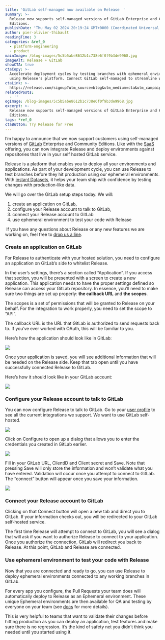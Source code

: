 ```yaml
---
title: 'GitLab self-managed now available on Release  '
summary: >-
  Release now supports self-managed versions of GitLab Enterprise and Community
  Editions.
publishDate: 'Thu May 02 2024 20:19:24 GMT+0000 (Coordinated Universal Time)'
author: pier-olivier-thibault
readingTime: 3
categories: &ref_0
  - platform-engineering
  - product
mainImage: /blog-images/5c5b5abe8612b1c738e6f0f9b3de9968.jpg
imageAlt: Release + GitLab
showCTA: true
ctaCopy: >-
  Accelerate deployment cycles by testing branches with ephemeral environments
  using Release's platform. Connect GitLab self-managed to streamline workflows.
ctaLink: >-
  https://release.com/signup?utm_source=blog&utm_medium=cta&utm_campaign=blog-cta&utm_content=gitlab-self-managed-now-available-on-release
relatedPosts:
  - ''
ogImage: /blog-images/5c5b5abe8612b1c738e6f0f9b3de9968.jpg
excerpt: >-
  Release now supports self-managed versions of GitLab Enterprise and Community
  Editions.
tags: *ref_0
ctaButton: Try Release for Free
---
```


I’m happy to announce that we now support customers using self-managed versions of [GitLab](https://about.gitlab.com/) Enterprise and Community Editions. Like with the [SaaS](https://docs.gitlab.com/ee/subscriptions/index.html#choose-between-gitlab-saas-or-gitlab-self-managed) offering, you can now integrate Release and deploy environments against repositories that live in your self hosted GitLab service.

Release is a platform that enables you to deploy all your environments and applications. As part of your development cycle, you can use Release to test branches before they hit production using our ephemeral environments. With [instant Datasets](https://docs.gitlab.com/ee/subscriptions/index.html#choose-between-gitlab-saas-or-gitlab-self-managed), it helps your team ship with confidence by testing changes with production-like data.

We will go over the GitLab setup steps today. We will:
1.  create an application on GitLab,
2.  configure your Release account to talk to GitLab, 
3.  connect your Release account to GitLab
4.  use ephemeral environment to test your code with Release

 If you have any questions about Release or any new features we are working on, feel free to [drop us a line](mailto:hello@release.com).  

### Create an application on GitLab

For Release to authenticate with your hosted solution, you need to configure an application on GitLab’s side to whitelist Release.

In the user’s settings, there’s a section called “Application”. If you access that section, you will be presented with a screen to create a new application. This application needs to have the proper settings defined so Release can access your GitLab repository. In essence, you’ll need to make sure two things are set up properly: **the callback URL** and **the scopes**.

The scopes is a set of permissions that will be granted to Release on your behalf. For the integration to work properly, you need to set the scope to “API”.

The callback URL is the URL that GitLab is authorized to send requests back to. If you’ve ever worked with OAuth, this will be familiar to you.

Here’s how the application should look like in GitLab:

![](/blog-images/3d2bc79ec7ffef9a6c65a461c15d54f3.png)

Once your application is saved, you will see additional information that will be needed on the Release side. Keep that tab open until you have successfully connected Release to GitLab.

Here’s how it should look like in your GitLab account:

![](/blog-images/cc113defbd618a1d8eae46fc2cba26d6.png)

### Configure your Release account to talk to GitLab

You can now configure Release to talk to GitLab. Go to your [user profile](https://app.release.com/admin/user-profile) to see all the current integrations we support. We want to use GitLab self-hosted. 

![](/blog-images/18f4a03d7815db85a9890c329c173eff.png)

Click on Configure to open up a dialog that allows you to enter the credentials you created in GitLab earlier.

![](/blog-images/ffd747d7ec0423f27ed16e7236065f64.png)

Fill in your GitLab URL, ClientID and Client secret and Save. Note that pressing Save will only store the information and won’t validate what you have entered. Validation will occur once you attempt to connect to GitLab. The “connect” button will appear once you save your information. 

![](/blog-images/a2920b5c88fa90c39ed65434d678107a.png)

### Connect your Release account to GitLab

Clicking on that Connect button will open a new tab and direct you to GitLab. If your information checks out, you will be redirected to your GitLab self-hosted service.

The first time Release will attempt to connect to GitLab, you will see a dialog that will ask if you want to authorize Release to connect to your application. Once you authorize the connection, GitLab will redirect you back to Release. At this point, GitLab and Release are connected.

### Use ephemeral environment to test your code with Release

Now that you are connected and ready to go, you can use Release to deploy ephemeral environments connected to any working branches in GitLab.

For every app you configure, the Pull Requests your team does will automatically deploy to Release as an Ephemeral environment. These unique Ephemeral environments are then available for QA and testing by everyone on your team (see [docs](https://docs.release.com/getting-started/prepare-to-use-release) for more details). 

This is very helpful to teams that want to validate their changes before hitting production as you can deploy an application, test features and make sure there is no regression. It’s the kind of safety net you didn’t think you needed until you started using it.
